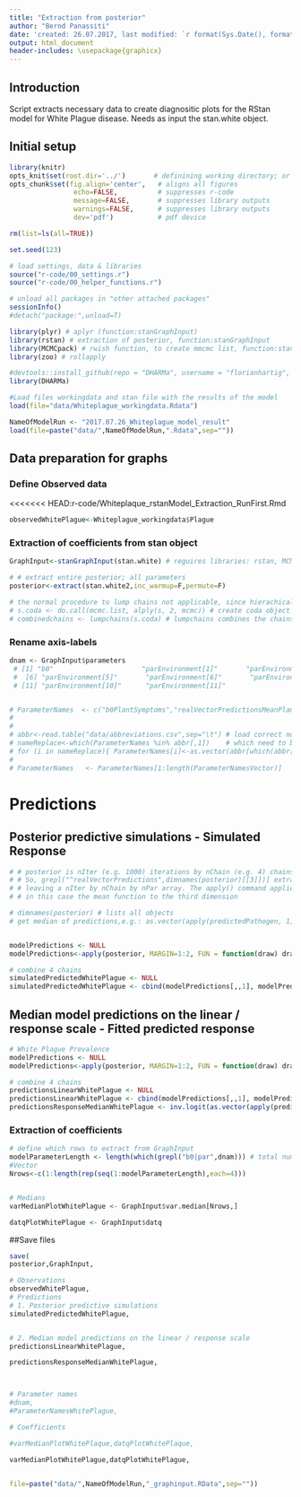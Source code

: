 ```yaml
---
title: "Extraction from posterior"
author: "Bernd Panassiti"
date: 'created: 26.07.2017, last modified: `r format(Sys.Date(), format="%d.%m.%Y")`'
output: html_document
header-includes: \usepackage{graphicx}
---
```


## Introduction
Script extracts necessary data to create diagnositic plots for the RStan model for White Plague disease.
Needs as input the stan.white object.  


## Initial setup
```r
library(knitr)
opts_knit$set(root.dir='../')       # definining working directory; or normalizePath('../')
opts_chunk$set(fig.align='center',   # aligns all figures
                echo=FALSE,          # suppresses r-code
                message=FALSE,       # suppresses library outputs
                warnings=FALSE,      # suppresses library outputs
                dev='pdf')           # pdf device
```

```r
rm(list=ls(all=TRUE))

set.seed(123)

# load settings, data & libraries
source("r-code/00_settings.r")
source("r-code/00_helper_functions.r")

# unload all packages in "other attached packages"
sessionInfo()
#detach("package:",unload=T)

library(plyr) # aplyr (function:stanGraphInput)
library(rstan) # extraction of posterior, function:stanGraphInput
library(MCMCpack) # rwish function, to create mmcmc list, function:stanGraphInput
library(zoo) # rollapply

#devtools::install_github(repo = "DHARMa", username = "florianhartig", subdir = "DHARMa", dependencies = T, build_vignettes = TRUE)
library(DHARMa)

#Load files workingdata and stan file with the results of the model
load(file="data/Whiteplague_workingdata.Rdata")

NameOfModelRun <- "2017.07.26_Whiteplague_model_result"
load(file=paste("data/",NameOfModelRun,".Rdata",sep=""))

```

## Data preparation for graphs

### Define Observed data
<<<<<<< HEAD:r-code/Whiteplaque_rstanModel_Extraction_RunFirst.Rmd
```r
observedWhitePlague<-Whiteplague_workingdata$Plague
```


### Extraction of coefficients from stan object
```r
GraphInput<-stanGraphInput(stan.white) # reguires libraries: rstan, MCMCpack, plyr
```


```r
# # extract entire posterior; all parameters
posterior<-extract(stan.white2,inc_warmup=F,permute=F)

# the normal procedure to lump chains not applicable, since hierachical model:
# s.coda <- do.call(mcmc.list, alply(s, 2, mcmc)) # create coda object
# combinedchains <- lumpchains(s.coda) # lumpchains combines the chains in mcmc.list
```


### Rename axis-labels
```r
dnam <- GraphInput$parameters
 # [1] "b0"                      "parEnvironment[1]"       "parEnvironment[2]"       "parEnvironment[3]"       "parEnvironment[4]"      
 #  [6] "parEnvironment[5]"       "parEnvironment[6]"       "parEnvironment[7]"       "parEnvironment[8]"       "parEnvironment[9]"      
 # [11] "parEnvironment[10]"      "parEnvironment[11]"    


# ParameterNames  <- c("b0PlantSymptoms","realVectorPredictionsMeanPlantSymptoms","realPathogen2012PredictionsPlantSymptoms","realVectorPathogenInteraction","elevation","Riesling","Rulaender","Spaetburgunder","Ut5m2008","Ut5m2009","Ut5m2011")
#   
# 
# abbr<-read.table("data/abbreviations.csv",sep="\t") # load correct notation
# nameReplace<-which(ParameterNames %in% abbr[,1])    # which need to be replaced with correct notation?
# for (i in nameReplace){ ParameterNames[i]<-as.vector(abbr[which(abbr[,1] %in% ParameterNames[i]),2])}
# 
# ParameterNames   <- ParameterNames[1:length(ParameterNamesVector)]
```


# Predictions
## Posterior predictive simulations - Simulated Response
```r
# # posterior is nIter (e.g. 1000) iterations by nChain (e.g. 4) chains by nPar (e.g. 20) parameters. 
# # So, grepl("^realVectorPredictions",dimnames(posterior)[[3]])] extracts the parameters whose first two letters are realVectorPredictions, 
# # leaving a nIter by nChain by nPar array. The apply() command applies the specified function to the specified dimension of the resulting array, 
# # in this case the mean function to the third dimension

# dimnames(posterior) # lists all objects
# get median of predictions,e.g.: as.vector(apply(predictedPathogen, 1, median))


modelPredictions <- NULL
modelPredictions<-apply(posterior, MARGIN=1:2, FUN = function(draw) draw[grepl("^DiseasePredictions[\\[]",names(draw))])

# combine 4 chains
simulatedPredictedWhitePlague <- NULL
simulatedPredictedWhitePlague <- cbind(modelPredictions[,,1], modelPredictions[,,2], modelPredictions[,,3], modelPredictions[,,4]) #  combining chains, see also: combine.mcmc from runjags package


```


## Median model predictions on the linear / response scale - Fitted predicted response
```r
# White Plague Prevalence
modelPredictions <- NULL
modelPredictions<-apply(posterior, MARGIN=1:2, FUN = function(draw) draw[grepl("^RealDisease[\\[]",names(draw))])

# combine 4 chains
predictionsLinearWhitePlague <- NULL
predictionsLinearWhitePlague <- cbind(modelPredictions[,,1], modelPredictions[,,2], modelPredictions[,,3], modelPredictions[,,4]) #  combining chains, see also: combine.mcmc from runjags package
predictionsResponseMedianWhitePlague <- inv.logit(as.vector(apply(predictionsLinearWhitePlague, 1, median)))*Whiteplague_workingdata$Ntot
```


### Extraction of coefficients
```r
# define which rows to extract from GraphInput
modelParameterLength <- length(which(grepl("b0|par",dnam))) # total number of parameters from all models
#Vector
Nrows<-c(1:length(rep(seq(1:modelParameterLength),each=4)))


# Medians
varMedianPlotWhitePlague <- GraphInput$var.median[Nrows,]

datqPlotWhitePlague <- GraphInput$datq
```


##Save files
```r
save(
posterior,GraphInput,

# Observations
observedWhitePlague,
# Predictions
# 1. Posterior predictive simulations
simulatedPredictedWhitePlague,


# 2. Median model predictions on the linear / response scale
predictionsLinearWhitePlague,

predictionsResponseMedianWhitePlague,



# Parameter names
#dnam,
#ParameterNamesWhitePlague,

# Coefficients

#varMedianPlotWhitePlaque,datqPlotWhitePlaque,

varMedianPlotWhitePlague,datqPlotWhitePlague,


file=paste("data/",NameOfModelRun,"_graphinput.RData",sep=""))
```

